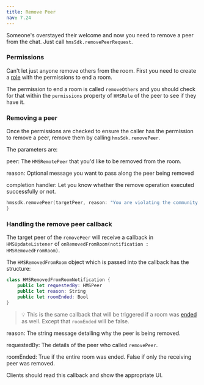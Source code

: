 ---
title: Remove Peer
nav: 7.24
---

Someone's overstayed their welcome and now you need to remove a peer from the chat. Just call `hmsSdk.removePeerRequest`.

### Permissions

Can't let just anyone remove others from the room. First you need to create a [role](../foundation/templates-and-roles) with the permissions to end a room.

The permission to end a room is called `removeOthers` and you should check for that within the `permissions` property of `HMSRole` of the peer to see if they have it.

### Removing a peer

Once the permissions are checked to ensure the caller has the permission to remove a peer, remove them by calling `hmsSdk.removePeer`.

The parameters are:

peer: The `HMSRemotePeer` that you'd like to be removed from the room.

reason: Optional message you want to pass along the peer being removed

completion handler: Let you know whether the remove operation executed successfully or not.

```swift
hmssdk.removePeer(targetPeer, reason: "You are violating the community rules.") { success, error in
}
```

### Handling the remove peer callback

The target peer of the `removePeer` will receive a callback in `HMSUpdateListener` of `onRemovedFromRoom(notification : HMSRemovedFromRoom)`.

The `HMSRemovedFromRoom` object which is passed into the callback has the structure:

```swift
class HMSRemovedFromRoomNotification {
    public let requestedBy: HMSPeer
    public let reason: String
    public let roomEnded: Bool
}
```

> 💡 This is the same callback that will be triggered if a room was [ended](end-room) as well. Except that `roomEnded` will be false.

reason: The string message detailing why the peer is being removed.

requestedBy: The details of the peer who called `removePeer`.

roomEnded: True if the entire room was ended. False if only the receiving peer was removed.

Clients should read this callback and show the appropriate UI.
